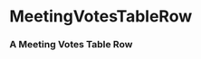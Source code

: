 

<Meta title="Library/Tables/Rows" component={MeetingVotesTableRow} />

# MeetingVotesTableRow

### A Meeting Votes Table Row

<Props of={MeetingVotesTableRow} />

<Story name="Single Meeting Votes Table Row">
  <MeetingVotesTableRow
    legislationName={text("Legislation name", "Example Legislation Name")}
    legislationLink={text("Link to legislative text", "https://www.google.com")}
    index={number("The index of the row", 0)}
    councilDecision={text("What was the council's decision?", "Approve")}
    votes={array("Individual Councilor Votes", [
      {
        name: "Alice",
        decision: "Approve",
        id: "vote1"
      },
      {
        name: "Bob",
        decision: "Approve",
        id: "vote2"
      },
      {
        name: "Charlie",
        decision: "Approve",
        id: "vote3"
      },
      {
        name: "Denise",
        decision: "Reject",
        id: "vote4"
      },
      {
        name: "Elton",
        decision: "Abstain",
        id: "vote5"
      },
      {
        name: "Floyd",
        decision: "Reject",
        id: "vote6"
      },
      {
        name: "Gregory",
        decision: "Approve",
        id: "vote7"
      },
      {
        name: "Haley",
        decision: "Reject",
        id: "vote8"
      },
      {
        name: "Ivan",
        decision: "Abstain",
        id: "vote9"
      }
    ])}
    meetingDate={new Date()}
    meetingLink={text("Link to Meeting", "https://www.google.com")}
  />
</Story>